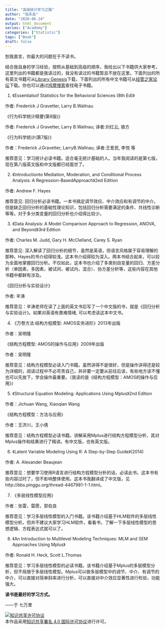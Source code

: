 ```yaml
---
title: "高级统计学习之路"
author: "张庆垚"
date: "2020-06-24"
output: html_document
series: ["Academy"]
categories: ["Statistic"]
tags: ["Book"]
draft: false
---
```


恕我直言，你最大的问题在于不读书。

结合我自身的学习经验，按照从基础到高级的顺序，我给出以下书籍供大家参考。这里列出的书籍都是我读过的，我没有读过的书籍暂且不放在这里。下面列出的所有英文书籍可从[Library Genesis](http://gen.lib.rus.ec/)下载，下面列出的所有中文书籍可从[经管之家论坛](http://bbs.pinggu.org/)下载。你也可以通过[鸠摩搜索](https://www.jiumodiary.com/)查找电子书籍。

1. 《Essentialsof Statistics for the Behavioral Sciences (8th Ed)》

作者: Frederick J Gravetter, Larry B.Wallnau

《行为科学统计精要(第8版)》

作者: Frederick J Gravetter, Larry B.Wallnau; 译者:刘红云, 骆方

《行为科学统计(第7版)》

作者：Frederick J.Gravetter, LarryB.Wallnau; 译者:王爱民, 李悦 等

推荐意见：学习统计必读书籍。适合毫无统计基础的人。当年我阅读的是第七版，现在第八版英文版和中文版都已经面世了。

2. 《Introductionto Mediation, Moderation, and Conditional Process Analysis: A Regression-BasedApproach》2ed Edition

作者: Andrew F. Hayes

推荐意见: 回归分析必读书籍。一本书搞定调节效应、中介效应和有调节的中介。但是缺乏回归分析的基础性理论知识，包括回归分析需要满足的条件、共线性诊断等等。对于多分类变量的回归分析也介绍得比较少。

3. 《Data Analysis: A Model Comparison Approach to Regression, ANOVA, and Beyond》3rd Edition

作者: Charles M. Judd, Gary H. McClelland, Carey S. Ryan

推荐意见: 深入解读了回归分析的细节，虽然是英语，但语言风格属于容易理解的那种。Hayes的书介绍得较浅，这本书介绍得较为深入。两本书结合起来，可以较为全面地掌握回归分析。不仅如此，这本书也介绍了多类别自变量的回归、方差分析（单因素，多因素，被试间，被试内，混合）、协方差分析等，这些内容在其他书籍中都鲜有涉及。

《回归分析与实验设计》

作者: 辛涛

推荐意见：辛涛老师在读了上面的英文书后写了一个中文版的书，就是《回归分析与实验设计》。如果对英语有畏难情绪, 可以考虑读这本中文书。

4. 《万卷方法·结构方程模型: AMOS实务进阶》2013年出版

作者：吴明隆

《结构方程模型: AMOS的操作与应用》2009年出版

作者：吴明隆

推荐意见：结构方程模型必读入门书籍。虽然讲得不是很好，但是操作讲得还是较为详细的，阅读过程中不必苛责自己，并非要一定要从前往后读，有些地方读不懂也可以先放下，学会操作最重要。（我读的是《结构方程模型：AMOS的操作与应用》）

5. 《Structural Equation Modeling: Applications Using Mplus》2nd Edition

作者：Jichuan Wang, Xiaoqian Wang

《结构方程模型：方法与应用》

作者：王济川，王小倩

推荐意见：结构方程模型必读书籍。讲解采用Mplus进行结构方程模型分析，其对Mplus操作和结果进行了精讲。有中文版，也有英文版。

6. 《Latent Variable Modeling Using R: A Step-by-Step Guide》(2014)

作者: A. Alexander Beaujean

推荐意见：想要学习使用R语言进行结构方程模型分析的话，必读此书。这本书有些内容过时了，但不影响整体使用。这本书我翻译成了中文版，见http://bbs.pinggu.org/thread-4467981-1-1.html。

7. 《多层线性模型应用》

作者：张雷，雷雳，郭伯良

推荐意见：学习多层线性模型的入门书籍。该书籍介绍基于HLM软件的多层线性模型分析。但并不建议大家学习HLM软件，看看书，了解一下多层线性模型的思想逻辑、方程表达式就可以了。

8. 《An Introduction to Multilevel Modeling Techniques: MLM and SEM Approaches Using Mplus》

作者: Ronald H. Heck, Scott L.Thomas

推荐意见：学习多层线性模型的必读书籍。该书籍介绍基于Mplus的多层模型分析，但不局限于多层线性模型。Mplus可以做多层模型中的调节、中介、有调节的中介，可以直接对简单斜率进行分析，可以直接对中介效应显著性进行检验，功能强大。

**读书是最好的学习方式。**

——于 七万里

<a rel="license" href="http://creativecommons.org/licenses/by/4.0/"><img alt="知识共享许可协议" style="border-width:0" src="https://i.creativecommons.org/l/by/4.0/88x31.png" /></a><br />本<span xmlns:dct="http://purl.org/dc/terms/" href="http://purl.org/dc/dcmitype/Text" rel="dct:type">作品</span>采用<a rel="license" href="http://creativecommons.org/licenses/by/4.0/">知识共享署名 4.0 国际许可协议</a>进行许可。
